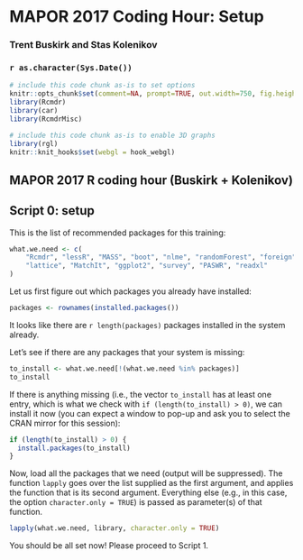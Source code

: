 <!-- R Commander Markdown Template -->

MAPOR 2017 Coding Hour: Setup
=============================

### Trent Buskirk and Stas Kolenikov

### `r as.character(Sys.Date())`

```{r echo=FALSE}
# include this code chunk as-is to set options
knitr::opts_chunk$set(comment=NA, prompt=TRUE, out.width=750, fig.height=8, fig.width=8)
library(Rcmdr)
library(car)
library(RcmdrMisc)
```


```{r echo=FALSE}
# include this code chunk as-is to enable 3D graphs
library(rgl)
knitr::knit_hooks$set(webgl = hook_webgl)
```


## MAPOR 2017 R coding hour (Buskirk + Kolenikov)

## Script 0: setup

This is the list of recommended packages for this training:
```{r}
what.we.need <- c(
	"Rcmdr", "lessR", "MASS", "boot", "nlme", "randomForest", "foreign",
	"lattice", "MatchIt", "ggplot2", "survey", "PASWR", "readxl"
)
```

Let us first figure out which packages you already have installed:

```{r}
packages <- rownames(installed.packages())
```

It looks like there are `r length(packages)` packages installed in the system already.

Let's see if there are any packages that your system is missing:
```{r collapse=TRUE}
to_install <- what.we.need[!(what.we.need %in% packages)]
to_install
```

If there is anything missing (i.e., the vector `to_install` has at least one entry,
which is what we check with `if (length(to_install) > 0)`, we can install it now
(you can expect a window to pop-up and ask you to select the CRAN mirror for this session):

```{r collapse=TRUE}
if (length(to_install) > 0) {
  install.packages(to_install)
}
```

Now, load all the packages that we need (output will be suppressed).
The function `lapply` goes over the list supplied as the first argument,
and applies the function that is its second argument. Everything else
(e.g., in this case, the option `character.only = TRUE`) is passed as 
parameter(s) of that function. 

```{r message=FALSE, results="hide"}
lapply(what.we.need, library, character.only = TRUE)
```

You should be all set now! Please proceed to Script 1.

